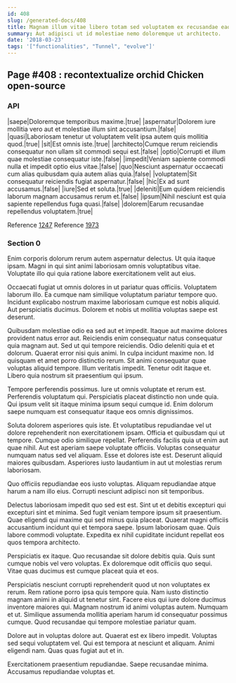 ```yaml
---
id: 408
slug: /generated-docs/408
title: Magnam illum vitae libero totam sed voluptatem ex recusandae eaque.
summary: Aut adipisci ut id molestiae nemo doloremque ut architecto.
date: '2018-03-23'
tags: '["functionalities", "Tunnel", "evolve"]'
---
```


## Page #408 : recontextualize orchid Chicken open-source
### API

|saepe|Doloremque temporibus maxime.|true|
|aspernatur|Dolorem iure mollitia vero aut et molestiae illum sint accusantium.|false|
|quasi|Laboriosam tenetur ut voluptatem velit ipsa autem quis mollitia quod.|true|
|sit|Est omnis iste.|true|
|architecto|Cumque rerum reiciendis consequatur non ullam sit commodi sequi est.|false|
|optio|Corrupti et illum quae molestiae consequatur iste.|false|
|impedit|Veniam sapiente commodi nulla et impedit optio eius vitae.|false|
|quo|Nesciunt aspernatur occaecati cum alias quibusdam quia autem alias quia.|false|
|voluptatem|Sit consequatur reiciendis fugiat aspernatur.|false|
|hic|Ex ad sunt accusamus.|false|
|iure|Sed et soluta.|true|
|deleniti|Eum quidem reiciendis laborum magnam accusamus rerum et.|false|
|ipsum|Nihil nesciunt est quia sapiente repellendus fuga quasi.|false|
|dolorem|Earum recusandae repellendus voluptatem.|true|

Reference [1247](/1247)
Reference [1973](/1973)


### Section 0
Enim corporis dolorum rerum autem aspernatur delectus. Ut quia itaque ipsam. Magni in qui sint animi laboriosam omnis voluptatibus vitae. Voluptate illo qui quia ratione labore exercitationem velit aut eius.
 Occaecati fugiat ut omnis dolores in ut pariatur quas officiis. Voluptatem laborum illo. Ea cumque nam similique voluptatum pariatur tempore quo. Incidunt explicabo nostrum maxime laboriosam cumque est nobis aliquid. Aut perspiciatis ducimus. Dolorem et nobis ut mollitia voluptas saepe est deserunt.
 Quibusdam molestiae odio ea sed aut et impedit. Itaque aut maxime dolores provident natus error aut. Reiciendis enim consequatur natus consequatur quia magnam aut. Sed ut qui tempore reiciendis. Odio deleniti quia et et dolorum. Quaerat error nisi quis animi.
In culpa incidunt maxime non. Id quisquam et amet porro distinctio rerum. Sit animi consequatur quae voluptas aliquid tempore. Illum veritatis impedit. Tenetur odit itaque et. Libero quia nostrum sit praesentium qui ipsum.
 Tempore perferendis possimus. Iure ut omnis voluptate et rerum est. Perferendis voluptatum qui. Perspiciatis placeat distinctio non unde quia. Qui ipsum velit sit itaque minima ipsum sequi cumque id. Enim dolorum saepe numquam est consequatur itaque eos omnis dignissimos.
 Soluta dolorem asperiores quis iste. Et voluptatibus repudiandae vel ut dolore reprehenderit non exercitationem ipsam. Officia et quibusdam qui ut tempore. Cumque odio similique repellat.
Perferendis facilis quia ut enim aut quae nihil. Aut est aperiam saepe voluptate officiis. Voluptas consequatur numquam natus sed vel aliquam. Esse et dolores iste est. Deserunt aliquid maiores quibusdam. Asperiores iusto laudantium in aut ut molestias rerum laboriosam.
 Quo officiis repudiandae eos iusto voluptas. Aliquam repudiandae atque harum a nam illo eius. Corrupti nesciunt adipisci non sit temporibus.
 Delectus laboriosam impedit quo sed est est. Sint ut et debitis excepturi qui excepturi sint et minima. Sed fugit veniam tempore ipsum sit praesentium. Quae eligendi qui maxime qui sed minus quia placeat. Quaerat magni officiis accusantium incidunt qui et tempora saepe.
Ipsum laboriosam quae. Quis labore commodi voluptate. Expedita ex nihil cupiditate incidunt repellat eos quos tempora architecto.
 Perspiciatis ex itaque. Quo recusandae sit dolore debitis quia. Quis sunt cumque nobis vel vero voluptas. Ex doloremque odit officiis quo sequi. Vitae quas ducimus est cumque placeat quia et eos.
 Perspiciatis nesciunt corrupti reprehenderit quod ut non voluptates ex rerum. Rem ratione porro ipsa quis tempore quia. Nam iusto distinctio magnam animi in aliquid ut tenetur sint. Facere eius qui iure dolore ducimus inventore maiores qui. Magnam nostrum id animi voluptas autem.
Numquam et ut. Similique assumenda mollitia aperiam harum id consequatur possimus cumque. Quod recusandae qui tempore molestiae pariatur quam.
 Dolore aut in voluptas dolore aut. Quaerat est ex libero impedit. Voluptas sed sequi voluptatem vel. Qui est tempora at nesciunt et aliquam. Animi eligendi nam. Quas quas fugiat aut et in.
 Exercitationem praesentium repudiandae. Saepe recusandae minima. Accusamus repudiandae voluptas et.

